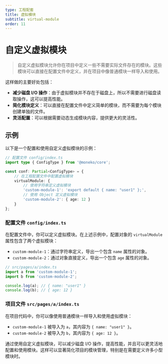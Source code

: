 ```yaml
---
type: 工程配套
title: 虚拟模块
subtitle: virtual-module
order: 11
---
```


# 自定义虚拟模块

> 自定义虚拟模块允许你在项目中定义一些不需要实际文件存在的模块。这些模块可以直接在配置文件中定义，并在项目中像普通模块一样导入和使用。

这样做的主要好处包括：

- **减少磁盘 I/O 操作**：由于虚拟模块并不存在于磁盘上，所以不需要进行磁盘读取操作，这可以提高性能。
- **简化模块定义**：可以直接在配置文件中定义简单的模块，而不需要为每个模块创建单独的文件。
- **灵活配置**：可以根据需要动态生成模块内容，提供更大的灵活性。

## 示例

以下是一个配置和使用自定义虚拟模块的示例：

```ts
// 配置文件 config/index.ts
import type { ConfigType } from '@moneko/core';

const conf: Partial<ConfigType> = {
    // 在工程配置文件中配置虚拟模块
    virtualModule: {
        // 使用字符串定义虚拟模块
        'custom-module-1': 'export default { name: "user1" };',
        // 使用 Object 定义虚拟模块
        'custom-module-2': { age: 12 }
    }
};
```

### 配置文件 `config/index.ts`

在配置文件中，你可以定义虚拟模块。在上述示例中，配置对象的 `virtualModule` 属性包含了两个虚拟模块：

- `custom-module-1`：通过字符串定义，导出一个包含 `name` 属性的对象。
- `custom-module-2`：通过对象直接定义，导出一个包含 `age` 属性的对象。

```ts
// src/pages/a/index.ts
import a from 'custom-module-1';
import b from 'custom-module-2';

console.log(a); // { name: "user1" }
console.log(b); // { age: 12 }
```

### 项目文件 `src/pages/a/index.ts`

在项目代码中，你可以像使用普通模块一样导入和使用虚拟模块：

- `custom-module-1` 被导入为 `a`，其内容为 `{ name: "user1" }`。
- `custom-module-2` 被导入为 `b`，其内容为 `{ age: 12 }`。

通过使用自定义虚拟模块，可以减少磁盘 I/O 操作，提高性能，并且可以更灵活地配置和使用模块。这样可以显著简化项目的模块管理，特别是在需要定义许多小型模块时。
